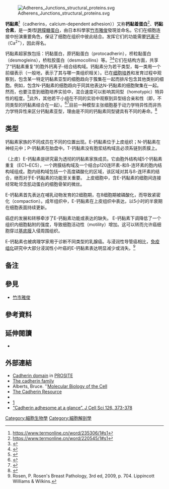 [[File:Adherens_Junctions_structural_proteins.svg|thumb]]

'''钙黏素'''<ref>https://www.termonline.cn/word/235306/1#s1</ref>（cadherins，calcium-dependent adhesion））又称'''钙黏着蛋白'''<ref>https://www.termonline.cn/word/220545/1#s1</ref>{{NoteTag|由于“黏蛋白”（mucin）与“黏着蛋白”、“黏附蛋白”（adhesin）意义不同，术语在线未采用“钙-黏蛋白”此翻译。}}、'''钙黏合素'''，是一类I型[[跨膜蛋白|跨膜糖蛋白]]，由日本科學家[[竹市雅俊|竹市雅俊]]發現並命名。它们在细胞连接中扮演重要角色，保证了细胞在组织中彼此结合。发挥它们的功能需要[[钙|钙]][[离子|离子]]（Ca<sup>2+</sup>），因此得名。

钙黏素超家族包括：钙黏蛋白，原钙黏蛋白（protocadherin），桥粒黏蛋白（desmogleins），桥粒胶蛋白（desmocollins）等。<ref name=Hupiau2009>{{cite journal 
|author=Hulpiau P, van Roy F 
|title=Molecular evolution of the cadherin superfamily 
|journal=Int. J. Biochem. Cell Biol. 
|volume=41 |issue=2 
|pages=349–69 
|pmid=18848899 
|doi=10.1016/j.biocel.2008.09.027 |url=|date=February 2009}}</ref><ref name=Angst2001>{{cite journal 
|author=Angst B, Marcozzi C, Magee A 
|title=The cadherin superfamily: diversity in form and function
|journal=J Cell Sci 
|volume=114 |issue=Pt 4 
|pages=629–41 
|pmid=11171368 
|url=|date=February 2001}}</ref>它们在结构方面，共享了“钙黏素重复”的胞外钙离子-结合结构域。钙黏素分为若干类型，每一类用一个前缀表示（一般地，表示了其与哪一类组织相关）。已在[[细胞培养|细胞培养]]和发育过程中观察到，包含某一特定钙黏素亚型的细胞趋向于簇集在一起而排斥包含其他类别的细胞。{{Fact|date=December 2008}}例如，包含N-钙黏素的细胞趋向于同其他表达N-钙黏素的细胞聚集在一起。然而，也要注意到细胞培养实验中，混合速度可以影响其同型（homotypic）特异性的程度。<ref name=Duguay2003>{{Cite journal
 | last1 = Duguay | first1 = D.
 | last2 = A. Foty R.
 | last3 = S. Steinberg M.
 | year = 2003
 | title = Cadherin-mediated cell adhesion and tissue segregation: qualitative and quantitative determinants
 | journal = Dev. Biol.
 | volume = 253
 | pages = 309–323
 | doi = 10.1016/S0012-1606(02)00016-7
 | pmid = 12645933
 | first2 = RA
 | first3 = MS
 | issue = 2
}}</ref>此外，其他若干小组在不同的实验中观察到异型结合亲和性（即，不同类型的钙黏素结合在一起）。<ref name=Niessen2002>{{Cite journal
 | last1 = Niessen | first1 = Carien M.
 | last2 = Gumbiner | first2 = Barry M.
 | year = 2002
 | title = Cadherin-mediated cell sorting not determined by binding or adhesion specificity
 | journal = The Journal of Cell Biology
 | volume = 156
 | issue = 2
 | pages = 389
 | doi = 10.1083/jcb.200108040
 | pmid = 11790800
 | pmc = 2199232
}}</ref><ref name=Volk1987>{{Cite journal
 | last1 = Volk | first1 = T.
 | last2 = Cohen | first2 = O.
 | last3 = Geiger | first3 = B.
 | year = 1987
 | title = Formation of heterotypic adherens-type junctions between L-CAM containing liver cells and A-CAM containing lens cells
 | journal = Cell
 | volume = 50
 | pages = 987–994
 | doi = 10.1016/0092-8674(87)90525-3
 | pmid = 3621349
 | issue = 6
}}</ref>目前一种模型主张细胞基于动力学特异性而非热力学特异性来区分钙黏素亚型，理由是不同的钙黏素同型键具有不同的寿命。<ref name=Bayas2005>{{Cite journal
 | last1 = Bayas | first1 = Marco V.
 | last2 = Leung | first2 = Andrew
 | last3 = Evans | first3 = Evan
 | last4 = Leckband | first4 = Deborah
 | year = 2005
 | title = Lifetime Measurements Reveal Kinetic Differences between Homophilic Cadherin Bonds
 | journal = Biophysical Journal
 | volume = 90
 | issue = 4
 | pages = 1385
 | doi = 10.1529/biophysj.105.069583
 | pmid = 16326909
 | pmc = 1367289
}}</ref>

==类型==
钙黏素家族的不同成员在不同的位置出现。E-钙黏素位于上皮组织；N-钙黏素在神经元中；P-钙黏素在胎盘中。T-钙黏素没有胞浆结构域且必须系链到质膜上。{{Fact|date=December 2008}}

（上皮）E-钙黏素是研究最为透彻的钙黏素家族成员。它由胞外结构域5个钙黏素重复（EC1~EC5），一个跨膜结构域及一个结合p120连环素-和ß-连环素的胞内结构域组成。胞内结构域包括一个高度磷酸化的区域，该区域对其与ß-连环素的结合，继而对于E-钙黏素的功能至关重要。{{Fact|date=December 2008}}
上皮细胞中，含E-钙黏素的细胞间连接经常毗邻含肌动蛋白的细胞骨架的微丝。

E-钙黏素首先表达在哺乳动物发育的2细胞期，在8细胞期被磷酸化，而导致紧密化（compaction）。{{Fact|date=December 2008}}成年组织中，E-钙黏素在上皮组织中表达，以5小时的半衰期在细胞表面持续更新。{{Fact|date=December 2008}}

癌症的发展和转移牵涉了E-钙黏素功能或表达的缺失。{{Fact|date=December 2008}} E-钙黏素下调降低了一个组织内细胞黏附的强度，导致细胞活动性（motility）增加。{{Fact|date=December 2008}}这可以转而允许癌细胞穿过[[基底膜|基底膜]]入侵周围组织。

E-钙黏素也被病理学家用于诊断不同类型的乳腺癌。与浸润性导管癌相比，[[免疫组化|免疫组化]]研究中大部分浸润性小叶癌的E-钙黏素表达明显减少或消失。<ref>Rosen, P. Rosen's Breast Pathology, 3rd ed, 2009, p. 704. Lippincott Williams & Wilkins. </ref>

== 备注 ==
{{NoteFoot}}

== 參見 ==
*[[竹市雅俊|竹市雅俊]]

== 參考資料 ==
{{reflist|2}}

==延伸閱讀==
{{refbegin | 2}}
{{PBB Further reading 
| citations = 
*{{cite journal  | author=Beavon IR |title=The E-cadherin-catenin complex in tumour metastasis: structure, function and regulation |journal=Eur. J. Cancer |volume=36 |issue= 13 Spec No |pages= 1607–20 |year= 2000 |pmid= 10959047 |doi=  10.1016/S0959-8049(00)00158-1}}
*{{cite journal  | vauthors=Berx G, Becker KF, Höfler H, van Roy F |title=Mutations of the human E-cadherin (CDH1) gene |journal=Hum. Mutat. |volume=12 |issue= 4 |pages= 226–37 |year= 1998 |pmid= 9744472 |doi= 10.1002/(SICI)1098-1004(1998)12:4<226::AID-HUMU2>3.0.CO;2-D }}
*{{cite journal  | vauthors=Bryant DM, Stow JL |title=The ins and outs of E-cadherin trafficking |journal=Trends Cell Biol. |volume=14 |issue= 8 |pages= 427–34 |year= 2005 |pmid= 15308209 |doi= 10.1016/j.tcb.2004.07.007 }}
*{{cite journal  | vauthors=Chun YS, Lindor NM, Smyrk TC |title=Germline E-cadherin gene mutations: is prophylactic total gastrectomy indicated? |journal=Cancer |volume=92 |issue= 1 |pages= 181–7 |year= 2001 |pmid= 11443625 |doi=10.1002/1097-0142(20010701)92:1<181::AID-CNCR1307>3.0.CO;2-J  |display-authors=etal}}
*{{cite journal  | vauthors=Georgolios A, Batistatou A, Manolopoulos L, Charalabopoulos K |title=Role and expression patterns of E-cadherin in head and neck squamous cell carcinoma (HNSCC) |journal=J. Exp. Clin. Cancer Res. |volume=25 |issue= 1 |pages= 5–14 |year= 2006 |pmid= 16761612 |doi=  }}
*{{cite journal  | vauthors=Hazan RB, Qiao R, Keren R |title=Cadherin switch in tumor progression |journal=Ann. N. Y. Acad. Sci. |volume=1014 |issue=  1|pages= 155–63 |year= 2004 |pmid= 15153430 |doi=  10.1196/annals.1294.016|display-authors=etal}}
*{{cite journal  | vauthors=Moran CJ, Joyce M, McAnena OJ |title=CDH1 associated gastric cancer: a report of a family and review of the literature |journal=Eur J Surg Oncol |volume=31 |issue= 3 |pages= 259–64 |year= 2005 |pmid= 15780560 |doi= 10.1016/j.ejso.2004.12.010 }}
*{{cite journal  | vauthors=Reynolds AB, Carnahan RH |title=Regulation of cadherin stability and turnover by p120ctn: implications in disease and cancer |journal=Semin. Cell Dev. Biol. |volume=15 |issue= 6 |pages= 657–63 |year= 2005 |pmid= 15561585 |doi= 10.1016/j.semcdb.2004.09.003 }}
*{{cite journal  | vauthors=Wang HD, Ren J, Zhang L |title=CDH1 germline mutation in hereditary gastric carcinoma |journal=World J. Gastroenterol. |volume=10 |issue= 21 |pages= 3088–93 |year= 2004 |pmid= 15457549 |doi=  }}
*{{cite journal  | vauthors=Wijnhoven BP, Dinjens WN, Pignatelli M |title=E-cadherin-catenin cell-cell adhesion complex and human cancer | url=https://archive.org/details/sim_british-journal-of-surgery_2000-08_87_8/page/992 |journal=The British journal of surgery |volume=87 |issue= 8 |pages= 992–1005 |year= 2000 |pmid= 10931041 |doi= 10.1046/j.1365-2168.2000.01513.x }}
*{{cite journal  | author=Wilson PD |title=Polycystin: new aspects of structure, function, and regulation |journal=J. Am. Soc. Nephrol. |volume=12 |issue= 4 |pages= 834–45 |year= 2001 |pmid= 11274246 |doi=  }}
}}
*{{cite journal  | vauthors=Renaud-Young M, Gallin WJ |title=In the first extracellular domain of E-cadherin, heterophilic interactions, but not the conserved His-Ala-Val motif, are required for adhesion |journal=Journal of Biological Chemistry |volume=277 |issue= 42 |pages= 39609–39616 |year= 2002 |pmid= 12154084 |doi=10.1074/jbc.M201256200  }}
{{refend}}

==外部連結==
* [http://prosite.expasy.org/PDOC00205 Cadherin domain] in [[PROSITE|PROSITE]]
* [https://web.archive.org/web/20060925073601/http://www.gene.ucl.ac.uk/nomenclature/genefamily/cdh.php The cadherin family]
* Alberts, Bruce. ''[http://www.ncbi.nlm.nih.gov/sites/entrez?db=books&doptcmdl=DocSum&term=cadherin+AND+mboc4%5Bbook%5D Molecular Biology of the Cell]
* [http://calcium.uhnres.utoronto.ca/cadherin/pub_pages/general/intro_cadherins.htm The Cadherin Resource]
*{{InterPro|IPR002126}}
* [http://www.copewithcytokines.org/cope.cgi?key=N-cadherin]
* [http://jcs.biologists.org/content/126/2/373  “Cadherin adhesome at a glance”. J Cell Sci 126, 373-378]

{{Cell adhesion molecules}}
{{Epithelial tissue}}

[[Category:細胞生物學|Category:細胞生物學]]
[[Category:細胞解剖學|Category:細胞解剖學]]